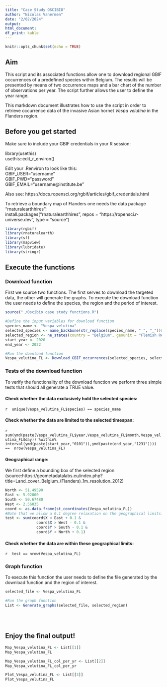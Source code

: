 ```yaml
---
title: "Case Study OSCIBIO"
author: "Nicolas Vanermen"
date: "2/02/2024"
output:
html_document:
df_print: kable
---
```


```r
knitr::opts_chunk$set(echo = TRUE)
```

## Aim

This script and its associated functions allow one to download regional GBIF occurrences of a predefined species within Belgium. The results will be presented by means of two occurrence maps and a bar chart of the number of observations per year. The script further allows the user to define the year range.

This markdown document illustrates how to use the script in order to retrieve occurrence data of the invasive Asian hornet *Vespa velutina* in the Flanders region.

## Before you get started

Make sure to include your GBIF credentials in your R session:

library(usethis)<br>
usethis::edit_r_environ()

Edit your .Renviron to look like this:<br>
GBIF_USER="username"<br>
GBIF_PWD="password"<br>
GBIF_EMAIL="username@institute.be" <br>

Also see: https://docs.ropensci.org/rgbif/articles/gbif_credentials.html

To retrieve a boundary map of Flanders one needs the data package "rnaturalearthhires":<br>
install.packages("rnaturalearthhires", repos = "https://ropensci.r-universe.dev", type = "source")

```r

library(rgbif)
library(rnaturalearth)
library(sf)
library(mapview)
library(lubridate)
library(stringr)
```

## Execute the functions
### Download function

First we source two functions. The first serves to download the targeted data, the other will generate the graphs. To execute the download function the user needs to define the species, the region and the period of interest.

```r

source("./Oscibio case study functions.R")

#Define the input variables for download function
species_name <- "Vespa velutina"
selected_species <- name_backbone(str_replace(species_name, " ", "_"))$usageKey
selected_region <- ne_states(country = "Belgium", geounit = "Flemish Region", returnclass = "sf")
start_year <- 2020
end_year <- 2022

#Run the download function
Vespa_velutina_FL <- Download_GBIF_occurrences(selected_species, selected_region, start_year, end_year)
```

### Tests of the download function

To verify the functionality of the download function we perform three simple tests that should all generate a TRUE value.

#### Check whether the data exclusively hold the selected species:<br>
`r 
unique(Vespa_velutina_FL$species) == species_name
`\

#### Check whether the data are limited to the selected timespan:<br>
`r 
sum(ymd(paste(Vespa_velutina_FL$year,Vespa_velutina_FL$month,Vespa_velutina_FL$day)) %within%
      interval(ymd(paste(start_year,"0101")),ymd(paste(end_year,"1231")))) == 
nrow(Vespa_velutina_FL)
`\

#### Geographical range:

We first define a bounding box of the selected region<br>
(source:https://geometadatalabs.eu/index.php?title=Land_cover_Belgium_(Flanders)_1m_resolution_2012)

```r

North <- 51.49590
East <- 5.92000
South <- 50.67480
West <- 2.56035
coord <- as.data.frame(st_coordinates(Vespa_velutina_FL))
#Note that we allow a 0.1 degree relaxation on the geographical limits:
test <- sum(coord$X < East + 0.1 &
              coord$X > West - 0.1 & 
              coord$Y > South - 0.1 & 
              coord$Y < North + 0.1)
```

#### Check whether the data are within these geographical limits:<br>
`r 
test == nrow(Vespa_velutina_FL)
`\

### Graph function

To execute this function the user needs to define the file generated by the download function and the region of interest.

```r

selected_file <- Vespa_velutina_FL

#Run the graph function
List <- Generate_graphs(selected_file, selected_region)
```
<br>
<br>

## Enjoy the final output!<br>

```r
Map_Vespa_velutina_FL <- List[[1]]
Map_Vespa_velutina_FL
```

```r
Map_Vespa_velutina_FL_col_per_yr <- List[[2]]
Map_Vespa_velutina_FL_col_per_yr
```

```r
Plot_Vespa_velutina_FL <- List[[3]]
Plot_Vespa_velutina_FL
```
